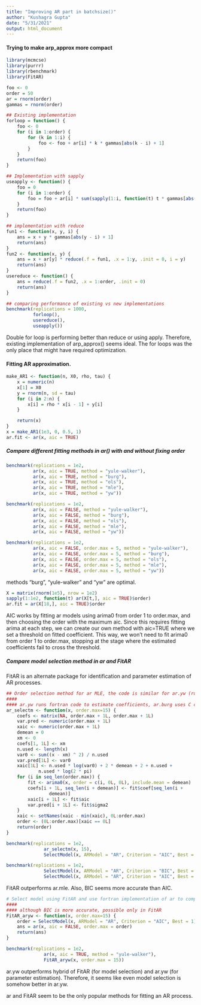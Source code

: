 ---
title: "Improving AR part in batchsize()"
author: "Kushagra Gupta"
date: "5/31/2021"
output: html_document
---

#### Trying to make arp_approx more compact
```{r echo=2    }
library(mcmcse)
library(purrr)
library(rbenchmark)
library(FitAR)
```

```{r}
foo <- 0
order = 50
ar = rnorm(order)
gammas = rnorm(order)

## Existing implementation
forloop = function() {
    foo <- 0
    for (i in 1:order) {
        for (k in 1:i) {
            foo <- foo + ar[i] * k * gammas[abs(k - i) + 1]
        }
    }
    return(foo)
}

## Implementation with sapply
useapply <- function() {
    foo = 0
    for (i in 1:order) {
        foo = foo + ar[i] * sum(sapply(1:i, function(t) t * gammas[abs(t - i) + 1]))
    }
    return(foo)
}

## implementation with reduce
fun1 <- function(x, y, i) {
    ans = x + y * gammas[abs(y - i) + 1]
    return(ans)
}
fun2 <- function(x, y) {
    ans = x + ar[y] * reduce(.f = fun1, .x = 1:y, .init = 0, i = y)
    return(ans)
}
usereduce <- function() {
    ans = reduce(.f = fun2, .x = 1:order, .init = 0)
    return(ans)
}

```

```{r}
## comparing performance of existing vs new implementations
benchmark(replications = 1000,
          forloop(),
          usereduce(),
          useapply())
```
Double for loop is performing better than reduce or using apply. Therefore, existing implementation of arp_approx() seems ideal. The for loops was the only place that might have required optimization.

#### Fitting AR approximation.


```{r}
make_AR1 <- function(n, X0, rho, tau) {
    x = numeric(n)
    x[1] = X0
    y = rnorm(n, sd = tau)
    for (i in 2:n) {
        x[i] = rho * x[i - 1] + y[i]
    }

    return(x)
}
x = make_AR1(1e3, 0, 0.5, 1)
ar.fit <- ar(x, aic = TRUE)
```

##### Compare different fitting methods in ar() with and without fixing order
```{r}
benchmark(replications = 1e2,
          ar(x, aic = TRUE, method = "yule-walker"),
          ar(x, aic = TRUE, method = "burg"),
          ar(x, aic = TRUE, method = "ols"),
          ar(x, aic = TRUE, method = "mle"),
          ar(x, aic = TRUE, method = "yw"))

benchmark(replications = 1e2,
          ar(x, aic = FALSE, method = "yule-walker"),
          ar(x, aic = FALSE, method = "burg"),
          ar(x, aic = FALSE, method = "ols"),
          ar(x, aic = FALSE, method = "mle"),
          ar(x, aic = FALSE, method = "yw"))

benchmark(replications = 1e2,
          ar(x, aic = FALSE, order.max = 5, method = "yule-walker"),
          ar(x, aic = FALSE, order.max = 5, method = "burg"),
          ar(x, aic = FALSE, order.max = 5, method = "ols"),
          ar(x, aic = FALSE, order.max = 5, method = "mle"),
          ar(x, aic = FALSE, order.max = 5, method = "yw"))
```
methods "burg", "yule-walker" and "yw" are optimal.


```{r}
X = matrix(rnorm(1e5), nrow = 1e2)
sapply(1:1e2, function(t) ar(X[t,], aic = TRUE)$order)
ar.fit = ar(X[18,], aic = TRUE)$order
```
AIC works by fitting ar models using arima0 from order 1 to order.max, and then choosing the order with the maximum aic. Since this requires fitting arima at each step, we can create our own method with aic=TRUE where we set a threshold on fitted coefficient. This way, we won't need to fit arima0 from order 1 to order.max, stopping at the stage where the estimated coefficients fail to cross the threshold.

##### Compare model selection method in ar and FitAR
FitAR is an alternate package for identification and parameter estimation of AR processes.
```{r}
## Order selection method for ar MLE, the code is similar for ar.yw (run getAnywhere(ar.yw.default)). 
####
#### ar.yw runs fortran code to estimate coefficients, ar.burg uses C code.
ar_selectm <- function(x, order.max=15) {
    coefs <- matrix(NA, order.max + 1L, order.max + 1L)
    var.pred <- numeric(order.max + 1L)
    xaic <- numeric(order.max + 1L)
    demean = 0
    xm <- 0
    coefs[1, 1L] <- xm
    n.used <- length(x)
    var0 <- sum((x - xm) ^ 2) / n.used
    var.pred[1L] <- var0
    xaic[1L] <- n.used * log(var0) + 2 * demean + 2 + n.used +
            n.used * log(2 * pi)
    for (i in seq_len(order.max)) {
        fit <- arima0(x, order = c(i, 0L, 0L), include.mean = demean)
        coefs[i + 1L, seq_len(i + demean)] <- fit$coef[seq_len(i +
                demean)]
        xaic[i + 1L] <- fit$aic
        var.pred[i + 1L] <- fit$sigma2
    }
    xaic <- setNames(xaic - min(xaic), 0L:order.max)
    order <- (0L:order.max)[xaic == 0L]
    return(order)
}
```

```{r}
benchmark(replications = 1e2,
              ar_selectm(x, 15),
              SelectModel(x, ARModel = "AR", Criterion = "AIC", Best = 1))

benchmark(replications = 1e2,
              SelectModel(x, ARModel = "AR", Criterion = "BIC", Best = 1),
              SelectModel(x, ARModel = "AR", Criterion = "AIC", Best = 1))
```

FitAR outperforms ar.mle. Also, BIC seems more accurate than AIC.

```{r}
# Select model using FitAR and use fortran implementation of ar to compute coefficients
####
#### although BIC is more accurate, possible only in FitAR
FitAR_aryw <- function(x, order.max=15) {
    order = SelectModel(x, ARModel = "AR", Criterion = "AIC", Best = 1)
    ans = ar(x, aic = FALSE, order.max = order)
    return(ans)
}
```

```{r}
benchmark(replications = 1e2,
              ar(x, aic = TRUE, method = "yule-walker"),
              FitAR_aryw(x, order.max = 15))
```
ar.yw outperforms hybrid of FitAR (for model selection) and ar.yw (for parameter estimation). Therefore, it seems like even model selection is somehow better in ar.yw. 

ar and FitAR seem to be the only popular methods for fitting an AR process.
